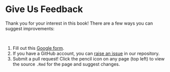 # Give Us Feedback

Thank you for your interest in this book! There are a few ways you can suggest improvements:

<br>
<!-- The capital letter above alters the formatting for the numbered points below -->

1. Fill out this [Google form](https://docs.google.com/forms/d/e/1FAIpQLSdXq2H_z9Vl7yfyy5ce7Kd2ZKWfpvyQTFa3pKsnI8FeDD8-Cg/viewform?usp=sf_link){target="_blank"}.
1. If you have a GitHub account, you can [raise an issue](https://github.com/jhudsl/GDSCN_Book_SARS_Galaxy_on_AnVIL/issues/new){target="_blank"} in our repository.
1. Submit a pull request!  Click the pencil icon on any page (top left) to view the source `.Rmd` for the page and suggest changes.
